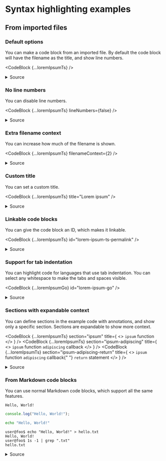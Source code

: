
# Syntax highlighting examples

## From imported files

### Default options

You can make a code block from an imported file. By default the code block will
have the filename as the title, and show line numbers.

<CodeBlock {...loremIpsumTs} />

<details>
<summary>Source</summary>

```mdx
import loremIpsumTs from "./example/lorem-ipsum.ts?source";

<CodeBlock {...loremIpsumTs} />
```

</details>

### No line numbers

You can disable line numbers.

<CodeBlock {...loremIpsumTs} lineNumbers={false} />

<details>
<summary>Source</summary>

```mdx
import loremIpsumTs from "./example/lorem-ipsum.ts?source";

<CodeBlock {...loremIpsumTs} lineNumbers={false} />;
```

</details>

### Extra filename context

You can increase how much of the filename is shown.

<CodeBlock {...loremIpsumTs} filenameContext={2} />

<details>
<summary>Source</summary>

```mdx
import loremIpsumTs from "./example/lorem-ipsum.ts?source";

<CodeBlock {...loremIpsumTs} filenameContext={2} />;
```

</details>

### Custom title

You can set a custom title.

<CodeBlock {...loremIpsumTs} title="Lorem ipsum" />

<details>
<summary>Source</summary>

```mdx
import loremIpsumTs from "./example/lorem-ipsum.ts?source";

<CodeBlock {...loremIpsumTs} title="Lorem ipsum" />;
```

</details>

### Linkable code blocks

You can give the code block an ID, which makes it linkable.

<CodeBlock {...loremIpsumTs} id="lorem-ipsum-ts-permalink" />

<details>
<summary>Source</summary>

```mdx
import loremIpsumTs from "./example/lorem-ipsum.ts?source";

<CodeBlock {...loremIpsumTs} id="lorem-ipsum-ts-permalink" />;
```

</details>

### Support for tab indentation

You can highlight code for languages that use tab indentation. You can select
any whitespace to make the tabs and spaces visible.

<CodeBlock {...loremIpsumGo} id="lorem-ipsum-go" />

<details>
<summary>Source</summary>

```mdx
import loremIpsumGo from "./example/lorem-ipsum.go?source";

<CodeBlock {...loremIpsumGo} id="lorem-ipsum-go" />;
```

</details>

### Sections with expandable context

You can define sections in the example code with annotations, and show only a
specific section. Sections are expandable to show more context.

<CodeBlock
  {...loremIpsumTs}
  section="ipsum"
  title={
    <>
      <code>ipsum</code> function
    </>
  }
/>
<CodeBlock
  {...loremIpsumTs}
  section="ipsum-adipiscing"
  title={
    <>
      <code>ipsum</code> function <code>adipiscing</code> callback
    </>
  }
/>
<CodeBlock
  {...loremIpsumTs}
  section="ipsum-adipiscing-return"
  title={
    <>
      <code>ipsum</code> function <code>adipiscing</code> callback{" "}
      <code>return</code> statement
    </>
  }
/>

<details>
<summary>Source</summary>

```mdx
import loremIpsumTs from "./example/lorem-ipsum.ts?source";

<CodeBlock
  {...loremIpsumTs}
  section="ipsum"
  title={
    <>
      <code>ipsum</code> function
    </>
  }
/>
;
<CodeBlock
  {...loremIpsumTs}
  section="ipsum-adipiscing"
  title={
    <>
      <code>ipsum</code> function <code>adipiscing</code> callback
    </>
  }
/>
;
<CodeBlock
  {...loremIpsumTs}
  section="ipsum-adipiscing-return"
  title={
    <>
      <code>ipsum</code> function <code>adipiscing</code> callback{" "}
      <code>return</code> statement
    </>
  }
/>
;
```

```ts title="Section annotations"
const dolor = 1;
const sit = 2;
const lorem = ipsum(dolor, sit);

let amet = 0;

lorem.adipiscing((sed, elit) => {
  if (sed) amet += elit;
});

console.log(amet); // normal comment

// [\!section-start ipsum]
function ipsum(dolor: number, sit: number) {
  return {
    // [\!section-start ipsum-adipiscing]
    adipiscing: (amet: (sed: boolean, elit: number) => void) => {
      return amet(true, dolor + sit); // [\!section ipsum-adipiscing-return]
    },
    // [\!section-end ipsum-adipiscing]
  };
}
// [\!section-end ipsum]
```

</details>

### From Markdown code blocks

You can use normal Markdown code blocks, which support all the same features.

```
Hello, World!
```

```ts title="hello-world.ts"
console.log("Hello, World!");
```

```sh
echo "Hello, World!"
```

```console
user@foo$ echo "Hello, World!" > hello.txt
Hello, World!
user@foo$ 1s -1 | grep ".txt"
hello.txt
```

<details>
<summary>Source</summary>

````mdx
```
Hello, World!
```

```ts title="hello-world.ts"
console.log("Hello, World!");
```

```sh
echo "Hello, World!"
```

```console
user@foo$ echo "Hello, World!" > hello.txt
Hello, World!
user@foo$ 1s -1 | grep ".txt"
hello.txt
```
````

</details>
